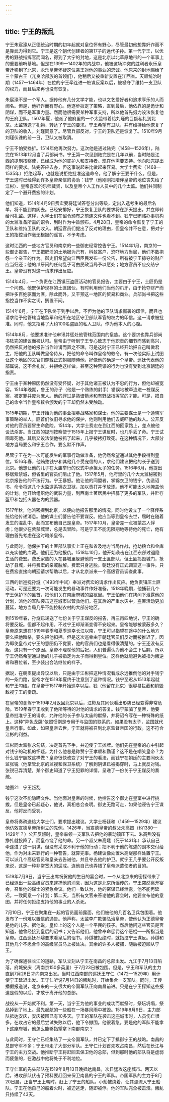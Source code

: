 ```yaml
---
---
---
```

title: 宁王的叛乱
---



宁王朱宸濠从正德统治时期的初年起就对皇位怀有野心，尽管最初他想靠奸诈而不是靠武力得到它。宁王是这个朝代创建者的第17子的远代子孙。第一代宁王，以优秀的野战指挥官而闻名，得到了大宁的封地，这是北京以北草原地带的一个军事上的重要前哨基地。但是在1399—1402年的内战中，他被这场冲突的胜利者永乐皇帝迁移到了北京，永乐皇帝怀疑这位亲王对他的事业的忠诚。他原来的封地赐给了三个蒙古王（兀良哈部族的首领们），他稍后又被重新安置在江西省。天顺统治时期（1457—1464年）在位的宁王牵连进一桩谋反案以后，被褫夺了维持一支卫队的权力，而且后来再也没有恢复。

朱宸濠不是一个军人。据传他有几分文学才能，也以文艺爱好者和追求享乐的人而闻名。但是，他奸诈而有野心。他逐步拟定了策略，直到最后，他依靠的是诡计和阴谋，而不是军事力量。然而他很需要某种军事支持，所以他首先努力设法恢复他的王府卫队。1507年夏，他派了他府里的一个太监带着给刘瑾的巨额私礼到北京。太监转送了礼物，转达了宁王的要求。宁王希望有卫队，并有维持给他恢复了的卫队的收入。刘瑾同意了。尽管兵部反对，宁王的卫队还是恢复了。1510年9月刘瑾伏诛的前一日，卫队又被取消。

宁王不怕受挫折。1514年他再次努力。这次他是通过陆完（1458—1526年），陆完在1513年12月当了兵部尚书。宁王第一次见到陆完是在几年以前，当时陆是江西的提刑按察使，已经成为他的庇护人和支持者。现在他需要支持。他向陆完提出同样的要求。陆完答应去办，但这事说起来比做起来容易。大学士费宏（1468—1535年）拒绝起草，也就是说拒绝批准这道命令。他了解宁王要干什么。但是，宁王这时已经得到许多皇帝亲信的协助：钱宁（他刚刚把陪伴皇帝的地位丧失给了江彬）、皇帝喜欢的乐师藏贤，以及皇帝个人工作人员中的几个太监。他们共同制定了一个避开费宏的计划。

他们知道，1514年4月9日费宏要将廷试答卷分出等级，定出入选考生的最后名单，将不能到内阁去。已经安排好，宁王恢复卫队的要求将在那天提出，并立即转给司礼监。这样，大学士们在诏令颁布之前连文件也看不到。钱宁已贿赂办事机构的太监准备所需的诏令，到时作为中旨颁布。4月28日，皇帝的命令恢复了宁王的卫队和维持卫队的收入。朝廷官员们提出了反对的理由，但皇帝并不在意，把对宁王的指控当作毫无根据的谣言，不予考虑。

这时江西的一些地方官员和南京的一些御史经常控告宁王。1514年1月，南京的一些御史报告，宁王把肥沃的土地据为己有，科敛富户，恐吓地方当局，他们不敢抱怨一个亲王的作为。御史们希望向江西臣民发布一份公告，所有被宁王掠夺的财产应当归还；他的爪牙闹的任何乱子可由民政当局予以惩处；地方官员不应交结宁王。皇帝没有对这一请求作出反应。

1514年4月，一个负责在江西镇压盗匪活动的官员报告，主要由于宁王，土匪仍是一个问题。他既保护现存的土匪团伙，有时利用他们当他的爪牙，由于抢夺财产而把许多百姓驱而为匪，除此而外，又干预这一地区的贸易和商业。兵部尚书把这些指控当作不实之词，搁置不问。

1514年6月，宁王在卫队终于到手以后，不但为他的卫队请求衙署的印信，而且也请求给予他管辖当地监军和他所在地区守卫部队军官的权力的印信。这一请求被批准。同时，他又招募了大约100名盗匪的私人卫队，作为他本人的心腹。

1514年8月，他要求准许他审讯并惩处他管辖范围内的皇族。这个要求也靠兵部尚书陆完的建议而被认可。皇帝由于听到宁王专心致志于他职责的细节而感到高兴，仍然把反对他的报告当作诽谤而置之不理。可是这时宁王已经开始把自己叫做君主，把他的卫队叫做皇帝侍从，把他的命令叫作皇帝的敕令。有一次他实际上试图让这个地区的文官们穿戴正式朝服随侍他，好像他的确是一个皇帝。巡抚代表他的部属说，这不合礼仪，并拒绝这样做。甚至这种荒谬的行为也没有受到北京朝廷的指责。

宁王由于某种原因仍然没有受怀疑，对于其他诸王被认为不忠的行为，但他却被宽容。1514年晚期，鲁王的孙子（他是一个熟练的射手）错误地被牵连进一桩谋反案，被定罪并废为庶人。他的罪过是熟谙箭术和有野战指挥官的才能。可是，把自己的命令当作皇帝敕令颁发的宁王却仍然未受触动。

1515年初期，宁王开始为他的事业招募战略家和谋士。他的主要谋士是一个通晓军事策略的举人。匪首们依旧寻求他的保护，他则利用他们去威吓他的敌人。公开反对他的官员要冒生命危险。1514年，大学士费宏在到江西的回家路上，差点被他设法杀害。当江西的提刑按察使于1515年上报宁王谋反时，也几乎丢了命。宁王试图毒死他。其后又设法使他被抓了起来，几乎被拷打致死。在这种情况下，大部分地方当局要么和宁王合作，要么默不作声。

尽管宁王在为一次可能发生的军事行动做准备，他仍然希望通过其他手段得到皇位。1516年春，他贿赂钱宁和其他几个受宠信的人，求他们建议把他的长子送到北京。他想让他的儿子在太庙举行的仪式中承担太子的任务。1516年6月，他提出移居紫禁城，但省里的官员们阻止了他。1517年5月，他府里的几个大太监秘密到北京报告他的不法行为。宁王暴怒。他让他的同盟者，掌锦衣卫的钱宁，伪造诏书，命令将这几个太监逮系锦衣卫狱，加以责打并予放逐。他不可能太久地掩盖他的计划。他开始组织他的武装力量，到西南土著居民中招募了更多的军队，并贮存盔甲和包括火器在内的武器。

1517年秋，他派密探到北京，以便向他报告那里的情况。同时他设立了一个驿传系统给他传递消息。他的谋士们警告他不要谋反。他应当等到皇帝去世，届时在随着发生的混乱中，起而宣布他自己是皇帝。1517年10月，皇帝差一点被蒙古人俘虏；他很少在紫禁城里，总是去冒险。可是宁王不能无限期地等待他的死亡，他有理由首先考虑在这时暗杀皇帝。

与此同时，他保护下的土匪部队事实上正在和省及地方当局作战，抢劫粮仓和金库以充实他的库藏。他们还为他报仇。1518年10月，他开始袭击在江西东部过退隐生活的费宏。费氏家族的人在县城里躲避他的一支土匪部队，但土匪捣毁城门，抢劫了县城，并将费宏的亲戚肢解。费宏只身逃脱。朝廷没有正式调查这一事件。只在费宏直接向朝廷请求帮助以后，才从北京派来一个高级官员调查此事。

江西的新巡抚孙燧（1493年中试）奉派对费宏的请求作出反应。他负责镇压土匪活动，可是还要为一次可能发生的暴动事件作好准备。1518年晚期，他捕获几个宁王保护下的匪首，把他们关在南康府城的监狱里。宁王怕他们在拷问下泄露他的计划，派他的军队袭击这座城市以营救他们。在其后的严重水灾中，盗匪活动更加蔓延，地方当局几乎不能控制农村的大部分地区。

到1519年春，孙燧已递送了七份关于宁王谋反的报告，再三再四地说，宁王的确将要反叛。但都不起作用。不过宁王却渐渐变得不安起来。皇帝能够被蒙蔽多久？皇帝原来想在1519年春季和夏季巡幸长江以南，宁王可以指望在途中的什么地方要么把他暗杀，要么把他扣押。但是这次巡幸由于朝廷官员们反对而被推迟了，因为即使皇帝对宁王的意图仍不觉察，他的官员们也是看得很清楚的。宁王还没有反叛，这只有一个原因。皇帝不理睬他的后妃，人们普遍认为他不会生下后嗣，所以宁王仍然希望通过他的儿子被指定为太子而得到皇位。这样他就能避免被指为叛逆者和篡位者，至少装出合法继位的样子。

据说，在朝臣提出异议以后，只是由于江彬把这种情况看成永远推倒他的对手钱宁的一条门路，皇帝才在1519年夏终于注意到了这种情况。钱宁至迟从1513年起就和宁王勾结。在皇帝于1517年开始巡幸以后，钱（他留在北京）很容易拦截和销毁敌视宁王的奏疏。

在皇帝的銮驾于1519年2月返回北京以后，江彬及其同伙看出形势已经变得非常危险。1519年春宁王收到了他所等待的对他的请求的答复。钱宁蒙骗了皇帝，他要皇帝批准宁王的请求，允许他的长子参与太庙的献祭，并将诏令写在一种特殊的纸上。这种“异色龙牋”依照惯例是专用于与监国的联系的。如果没有太子，监国就代皇帝行事。如此，如果皇帝去世，宁王就将被召到北京监督帝国的行政。这不符合江彬的利益。

江彬同太监张永勾结，决定首先下手，并迫使宁王摊牌。他们先在皇帝的心中引起对钱宁的动机的怀疑。为什么他总是称赞宁王孝顺和勤谨？这不是在嘲笑皇帝？为什么钱宁胆敢这样做？皇帝很快改变了对宁王的看法，而钱宁在朝廷的主要同伙太监张锐（他掌管北京的监视和保卫系统）了解到阴谋已被揭穿时，马上就反对钱。张锐已弄清楚，某个御史知道了宁王犯罪的详情，呈递了一份关于宁王谋反的奏疏。



地图21　宁王叛乱

钱宁这次不能隐瞒文件。当他面对皇帝的时候，他控告这个御史在皇室中进行挑拨。但是皇帝已起疑心，他说，真相总会查明。御史无路可走，如果他诬告宁王谋反，他将反而受罚。

皇帝将奏疏送给大学士们，要求提出建议。大学士杨廷和（1459—1529年）建议他仿效宣德皇帝所树立的先例。1426年，当宣德皇帝的叔父朱高煦（约1380—1429年？）公开反叛时，皇帝率领一支军队去把他的暴动镇压下去。朱高煦没有挣扎就投降了，而皇帝饶了他的命。另一个叔父朱高燧（死于1431年）承认自己牵连进了这一阴谋，但没有采取不利于他的行动；把不利于他的陈述的副本交付给他，作为对未来罪行的一种警告，就算完事。杨建议像处置朱高燧那样处置宁王。可以派几个高级官员和皇亲去告诫他，并且夺去他的护卫。就宁王几乎要公开反叛来说，这是一种非常宽大的惩戒。连他自己也弄错了皇帝派遣使者的目的。

1519年7月9日，当宁王出席祝贺他的生日的宴会时，一个从北京来的密探带来了已经派出一些高级官员来逮捕他的消息，因为这是北京所谣传的。宁王突然离开宴会，召集他的谋士的紧急会议。他们一致认为，他的密谋已经泄露，他不能再延迟。一致同意一个计划：第二天，当所有文官来答谢他的宴会时，他要宣布他的意图，并将任何拒绝支持他的事业的人杀死。

7月10日，宁王在聚集在一起的官员面前露面，他们被他的几百名卫兵包围着。他发布了一份难以置信的通告。他声称，太监李广欺骗弘治皇帝，使他认为正德皇帝是他的儿子。据他说，皇位上的这个人是一个平民的孩子。然后他问这些官员是否知道，他曾经接到皇后的诏书；又告诉他们，他曾奉命惩罚这个恶棍——所指当是皇帝。江西巡抚孙燧要求看皇后的诏书。孙燧被拒绝时，就指控宁王谋反。孙燧和其他几个不愿合作的高级官员马上被处决。其余的许多人被捕，随后被迫顺从宁王。

为了确保通往长江的道路，军队立刻从宁王在南昌的总部出发。九江于7月13日陷落，府城安庆（离南京150多英里）于7月23日被包围。但是，宁王和军队的主力直到7月26日才向南京出发。当时江西南部的巡抚王守仁（1472—1529年）用计使宁王延迟出发。王守仁听说7月14日的叛乱时，开始集合一支军队。同时，王传播假报道说，北京来的一支很大的帝国军队正向南昌前进。只是在宁王探知这些报道是假的以后，才敢于离开他的总部。

战役从一开始就不利。第一天，当宁王为他的事业的成功而献祭时，祭坛坍塌，祭品掉到了地上。最先起航的一些船在一场暴风雨中被毁。1519年8月9日，主力部队抵达安庆，安庆被围已有10多天。宁王的军队在袭击这座城市时，人员伤亡很多。在攻占它的最后尝试失败以后，他下令撤围。他很着急。要是他的军队不能拿下这座府城，他怎么能够指望拿下南都南京？

与此同时，王守仁已经集结了一支帝国军队，并已定下了抵御宁王的战略。南昌的总部守军不多；宁王带走了大部分军队。王守仁计划首先攻占南昌，然后在长江与宁王的主力交战。他推断宁王将赶回去保卫他的总部，但到那时他的部队将是虚弱而疲惫的，在激战中他将处于不利地位。

王守仁军的先头部队在1519年8月13日晚抵达南昌，次日猛攻这座城市。两天以后，进攻部队伏击了预料要赶回来保卫南昌的宁王的军队。帝国军队的主力于8月20日晨，正当宁王上朝时，赶上了宁王的船队。小船被烧着，让其漂流入宁王船队。宁王在他自己的船着火时，被迫逃走，随即被俘。他的军队完全被击溃。叛乱只持续了43天。